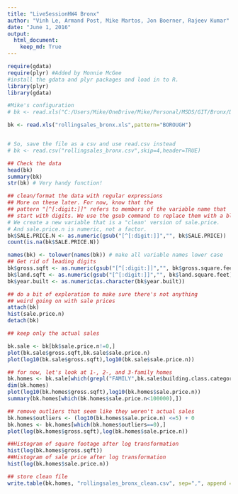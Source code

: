 ```yaml
---
title: "LiveSessionHW4 Bronx"
author: "Vinh Le, Armand Post, Mike Martos, Jon Boerner, Rajeev Kumar"
date: "June 1, 2016"
output: 
  html_document:
    keep_md: True
---
```

```r
require(gdata)
require(plyr) #Added by Monnie McGee
#install the gdata and plyr packages and load in to R.
library(plyr)
library(gdata)
```

```r
#Mike's configuration
# bk <- read.xls("C:/Users/Mike/OneDrive/Mike/Personal/MSDS/GIT/Bronx/Data/rollingsales_bronx.xls",pattern="BOROUGH",perl="C:/strawberry/perl/bin/perl.exe")

bk <- read.xls("rollingsales_bronx.xls",pattern="BOROUGH")


# So, save the file as a csv and use read.csv instead
# bk <- read.csv("rollingsales_bronx.csv",skip=4,header=TRUE)
```

```r
## Check the data
head(bk)
summary(bk)
str(bk) # Very handy function!
```

```r
## clean/format the data with regular expressions
## More on these later. For now, know that the
## pattern "[^[:digit:]]" refers to members of the variable name that
## start with digits. We use the gsub command to replace them with a blank space.
# We create a new variable that is a "clean' version of sale.price.
# And sale.price.n is numeric, not a factor.
bk$SALE.PRICE.N <- as.numeric(gsub("[^[:digit:]]","", bk$SALE.PRICE))
count(is.na(bk$SALE.PRICE.N))
```

```r
names(bk) <- tolower(names(bk)) # make all variable names lower case
## Get rid of leading digits
bk$gross.sqft <- as.numeric(gsub("[^[:digit:]]","", bk$gross.square.feet))
bk$land.sqft <- as.numeric(gsub("[^[:digit:]]","", bk$land.square.feet))
bk$year.built <- as.numeric(as.character(bk$year.built))
```

```r
## do a bit of exploration to make sure there's not anything
## weird going on with sale prices
attach(bk)
hist(sale.price.n) 
detach(bk)
```

```r
## keep only the actual sales

bk.sale <- bk[bk$sale.price.n!=0,]
plot(bk.sale$gross.sqft,bk.sale$sale.price.n)
plot(log10(bk.sale$gross.sqft),log10(bk.sale$sale.price.n))
```

```r
## for now, let's look at 1-, 2-, and 3-family homes
bk.homes <- bk.sale[which(grepl("FAMILY",bk.sale$building.class.category)),]
dim(bk.homes)
plot(log10(bk.homes$gross.sqft),log10(bk.homes$sale.price.n))
summary(bk.homes[which(bk.homes$sale.price.n<100000),])
```

```r
## remove outliers that seem like they weren't actual sales
bk.homes$outliers <- (log10(bk.homes$sale.price.n) <=5) + 0
bk.homes <- bk.homes[which(bk.homes$outliers==0),]
plot(log(bk.homes$gross.sqft),log(bk.homes$sale.price.n))

##Histogram of square footage after log transformation
hist(log(bk.homes$gross.sqft))
##Histogram of sale price after log transformation
hist(log(bk.homes$sale.price.n))

## store clean file
write.table(bk.homes, "rollingsales_bronx_clean.csv", sep=",", append = FALSE)
```
